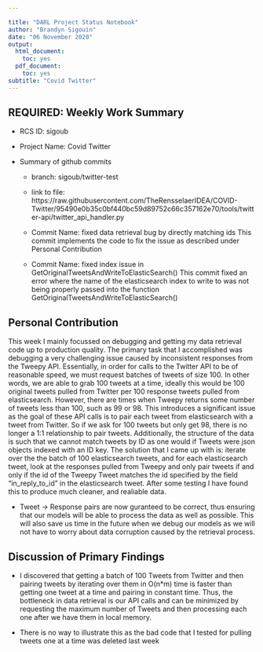 ```yaml
---

title: "DARL Project Status Notebook"
author: "Brandyn Sigouin"
date: "06 November 2020"
output:
  html_document:
    toc: yes
  pdf_document:
    toc: yes
subtitle: "Covid Twitter"
---
```



## REQUIRED: Weekly Work Summary	

* RCS ID: sigoub
* Project Name: Covid Twitter

    
* Summary of github commits 

    * branch: sigoub/twitter-test
    * link to file: https://raw.githubusercontent.com/TheRensselaerIDEA/COVID-Twitter/95490e0b35c0bf440bc59d89752c66c357162e70/tools/twitter-api/twitter_api_handler.py
    
    * Commit Name: fixed data retrieval bug by directly matching ids
      This commit implements the code to fix the issue as described under Personal Contribution
      
    * Commit Name: fixed index issue in GetOriginalTweetsAndWriteToElasticSearch()
      This commit fixed an error where the name of the elasticsearch index to write to was not being
      properly passed into the function GetOriginalTweetsAndWriteToElasticSearch()
    
    

## Personal Contribution	

This week I mainly focussed on debugging and getting my data retrieval code up to production quality. The primary task that I accomplished was debugging a very challenging issue caused by inconsistent responses from the Tweepy API. Essentially, in order for calls to the Twitter API to be of reasonable speed, we must request batches of tweets of size 100. In other words, we are able to grab 100 tweets at a time, ideally this would be 100 original tweets pulled from Twitter per 100 response tweets pulled from elasticsearch. However, there are times when Tweepy returns some number of tweets less than 100, such as 99 or 98. This introduces a significant issue as the goal of these API calls is to pair each tweet from elasticsearch with a tweet from Twitter. So if we ask for 100 tweets but only get 98, there is no longer a 1:1 relationship to pair tweets. Additionally, the structure of the data is such that we cannot match tweets by ID as one would if Tweets were json objects indexed with an ID key. The solution that I came up with is: iterate over the the batch of 100 elasticsearch tweets, and for each elasticsearch tweet, look at the responses pulled from Tweepy and only pair tweets if and only if the id of the Tweepy Tweet matches the id specified by the field "in_reply_to_id" in the elasticsearch tweet. After some testing I have found this to produce much cleaner, and realiable data. 

* Tweet -> Response pairs are now guranteed to be correct, thus ensuring that our models will be able to process the data as well as possible. This will also save us time in the future when we debug our models as we will not have to worry about data corruption caused by the retrieval process.

## Discussion of Primary Findings 	

* I discovered that getting a batch of 100 Tweets from Twitter and then pairing tweets by iterating over them in O(n*m) time is faster than getting one tweet at a time and pairing in constant time. Thus, the bottleneck in data retrieval is our API calls and can be minimized by requesting the maximum number of Tweets and then processing each one after we have them in local memory.

* There is no way to illustrate this as the bad code that I tested for pulling tweets one at a time was deleted last week
